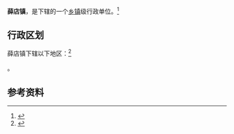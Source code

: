 {{中国乡级行政区|14/08/23/103/000}}

'''薛店镇'''，是{{PRC admin/fullname|14/08/23/103/000|3}}下辖的一个[[乡镇|乡镇]]级行政单位。<ref>{{PRC admin/ref sgc|{{PRC admin/parent|14/08/23/103/000}}}}</ref>

== 行政区划 ==

薛店镇下辖以下地区：<ref>{{PRC admin/ref sgc|14/08/23/103/000}}</ref>

{{PRC admin/children|14/08/23/103/000}}。

== 参考资料 ==

{{reflist}}

{{行政区划小作品}}
{{PRC admin/navcat|14/08/23/103/000}}